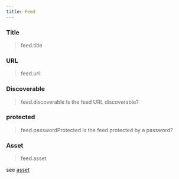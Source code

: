 ```yaml
---
title: Feed
---
```


### Title
> feed.title

### URL
> feed.url

### Discoverable
> feed.discoverable
Is the feed URL discoverable?

### protected
> feed.passwordProtected
Is the feed protected by a password?

### Asset
> feed.asset

see [asset](./asset)
